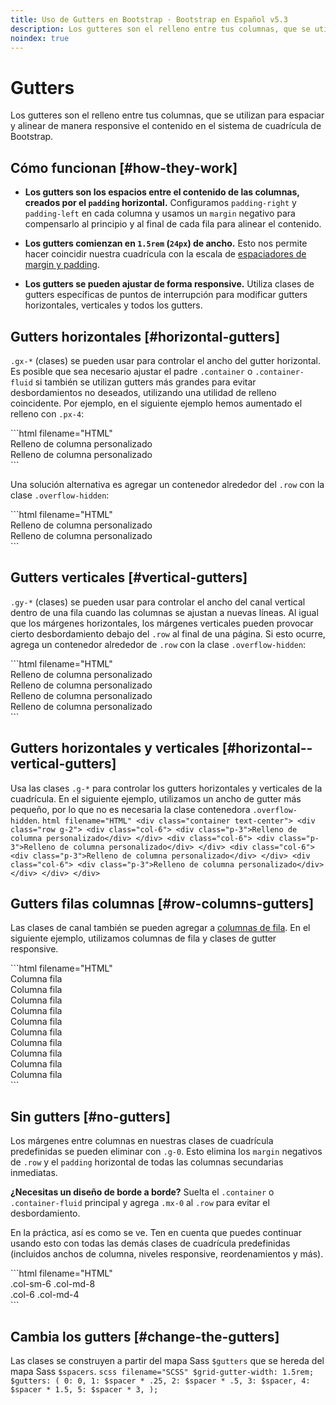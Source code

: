 ```yaml
---
title: Uso de Gutters en Bootstrap · Bootstrap en Español v5.3
description: Los gutteres son el relleno entre tus columnas, que se utilizan para espaciar y alinear de manera responsive el contenido en el sistema de cuadrícula de Bootstrap.
noindex: true
---
```


# Gutters

Los gutteres son el relleno entre tus columnas, que se utilizan para espaciar y alinear de manera responsive el contenido en el sistema de cuadrícula de Bootstrap.

<MainBanner />

Cómo funcionan [#how-they-work]
--------------------------------

* **Los gutters son los espacios entre el contenido de las columnas, creados por el `padding` horizontal.** Configuramos `padding-right` y `padding-left` en cada columna y usamos un `margin` negativo para compensarlo al principio y al final de cada fila para alinear el contenido.
    
* **Los gutters comienzan en `1.5rem` (`24px`) de ancho.** Esto nos permite hacer coincidir nuestra cuadrícula con la escala de [espaciadores de margin y padding](/bootstrap/5.3/utilities/spacing).
    
* **Los gutters se pueden ajustar de forma responsive.** Utiliza clases de gutters específicas de puntos de interrupción para modificar gutters horizontales, verticales y todos los gutters.
    
Gutters horizontales [#horizontal-gutters]
-------------------------------------------

`.gx-*` (clases) se pueden usar para controlar el ancho del gutter horizontal. Es posible que sea necesario ajustar el padre `.container` o `.container-fluid` si también se utilizan gutters más grandes para evitar desbordamientos no deseados, utilizando una utilidad de relleno coincidente. Por ejemplo, en el siguiente ejemplo hemos aumentado el relleno con `.px-4`:

<DemoIframe path="/demos/bootstrap/5.3/layout/gutters/horizontal-gutters-1.html">
    ```html filename="HTML"
    <div class="container px-4 text-center">
        <div class="row gx-5">
            <div class="col">
                <div class="p-3">Relleno de columna personalizado</div>
            </div>
            <div class="col">
                <div class="p-3">Relleno de columna personalizado</div>
            </div>
        </div>
    </div>
    ```
</DemoIframe>

Una solución alternativa es agregar un contenedor alrededor del `.row` con la clase `.overflow-hidden`:

<DemoIframe path="/demos/bootstrap/5.3/layout/gutters/horizontal-gutters-2.html">
    ```html filename="HTML"
    <div class="container overflow-hidden text-center">
        <div class="row gx-5">
            <div class="col">
                <div class="p-3">Relleno de columna personalizado</div>
            </div>
            <div class="col">
                <div class="p-3">Relleno de columna personalizado</div>
            </div>
        </div>
    </div>
    ```
</DemoIframe>

Gutters verticales [#vertical-gutters]
---------------------------------------

`.gy-*` (clases) se pueden usar para controlar el ancho del canal vertical dentro de una fila cuando las columnas se ajustan a nuevas líneas. Al igual que los márgenes horizontales, los márgenes verticales pueden provocar cierto desbordamiento debajo del `.row` al final de una página. Si esto ocurre, agrega un contenedor alrededor de `.row` con la clase `.overflow-hidden`:

<DemoIframe path="/demos/bootstrap/5.3/layout/gutters/vertical-gutters.html">
    ```html filename="HTML"
    <div class="container overflow-hidden text-center">
        <div class="row gy-5">
            <div class="col-6">
                <div class="p-3">Relleno de columna personalizado</div>
            </div>
            <div class="col-6">
                <div class="p-3">Relleno de columna personalizado</div>
            </div>
            <div class="col-6">
                <div class="p-3">Relleno de columna personalizado</div>
            </div>
            <div class="col-6">
                <div class="p-3">Relleno de columna personalizado</div>
            </div>
        </div>
    </div>
    ```
</DemoIframe>

<ContentSuggestion />

Gutters horizontales y verticales [#horizontal--vertical-gutters]
------------------------------------------------------------------

Usa las clases `.g-*` para controlar los gutters horizontales y verticales de la cuadrícula. En el siguiente ejemplo, utilizamos un ancho de gutter más pequeño, por lo que no es necesaria la clase contenedora `.overflow-hidden`.
<DemoIframe path="/demos/bootstrap/5.3/layout/gutters/horizontal--vertical-gutters.html">
    ```html filename="HTML"
    <div class="container text-center">
        <div class="row g-2">
            <div class="col-6">
                <div class="p-3">Relleno de columna personalizado</div>
            </div>
            <div class="col-6">
                <div class="p-3">Relleno de columna personalizado</div>
            </div>
            <div class="col-6">
                <div class="p-3">Relleno de columna personalizado</div>
            </div>
            <div class="col-6">
                <div class="p-3">Relleno de columna personalizado</div>
            </div>
        </div>
    </div>
    ```
</DemoIframe>

Gutters filas columnas [#row-columns-gutters]
----------------------------------------------

Las clases de canal también se pueden agregar a [columnas de fila](/bootstrap/5.3/layout/grid/#row-columns). En el siguiente ejemplo, utilizamos columnas de fila y clases de gutter responsive.

<DemoIframe path="/demos/bootstrap/5.3/layout/gutters/row-columns-gutters.html">
    ```html filename="HTML"
    <div class="container text-center">
        <div class="row row-cols-2 row-cols-lg-5 g-2 g-lg-3">
            <div class="col">
                <div class="p-3">Columna fila</div>
            </div>
            <div class="col">
                <div class="p-3">Columna fila</div>
            </div>
            <div class="col">
                <div class="p-3">Columna fila</div>
            </div>
            <div class="col">
                <div class="p-3">Columna fila</div>
            </div>
            <div class="col">
                <div class="p-3">Columna fila</div>
            </div>
            <div class="col">
                <div class="p-3">Columna fila</div>
            </div>
            <div class="col">
                <div class="p-3">Columna fila</div>
            </div>
            <div class="col">
                <div class="p-3">Columna fila</div>
            </div>
            <div class="col">
                <div class="p-3">Columna fila</div>
            </div>
            <div class="col">
                <div class="p-3">Columna fila</div>
            </div>
        </div>
    </div>
    ```
</DemoIframe>

Sin gutters [#no-gutters]
--------------------------

Los márgenes entre columnas en nuestras clases de cuadrícula predefinidas se pueden eliminar con `.g-0`. Esto elimina los `margin` negativos de `.row` y el `padding` horizontal de todas las columnas secundarias inmediatas.

**¿Necesitas un diseño de borde a borde?** Suelta el `.container` o `.container-fluid` principal y agrega `.mx-0` al `.row` para evitar el desbordamiento.

En la práctica, así es como se ve. Ten en cuenta que puedes continuar usando esto con todas las demás clases de cuadrícula predefinidas (incluidos anchos de columna, niveles responsive, reordenamientos y más).

<DemoIframe path="/demos/bootstrap/5.3/layout/gutters/no-gutters.html">
    ```html filename="HTML"
    <div class="row g-0 text-center">
        <div class="col-sm-6 col-md-8">.col-sm-6 .col-md-8</div>
        <div class="col-6 col-md-4">.col-6 .col-md-4</div>
    </div>
    ```
</DemoIframe>

Cambia los gutters [#change-the-gutters]
-----------------------------------------

Las clases se construyen a partir del mapa Sass `$gutters` que se hereda del mapa Sass `$spacers`.
    ```scss filename="SCSS"
    $grid-gutter-width: 1.5rem;
    $gutters: (
      0: 0,
      1: $spacer * .25,
      2: $spacer * .5,
      3: $spacer,
      4: $spacer * 1.5,
      5: $spacer * 3,
    );
    ```

<ContentSuggestion />
